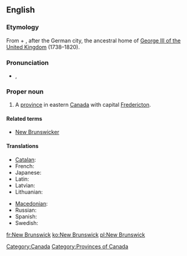 ==English==
{{wikipedia}}

===Etymology===
From {{term|new}} + {{term|Brunswick||[[Braunschweig]]}}, after the German city, the ancestral home of [[w:George III of the United Kingdom|George III of the United Kingdom]] (1738–1820).

===Pronunciation===
* {{a|UK}} {{IPA|/njuː ˈbɹʌnz.wɪk/}}, {{SAMPA|/nju: "brVnz.wIk/}}

===Proper noun===
{{en-proper noun|sg=New Brunswick}}

# A [[province]] in eastern [[Canada]] with capital [[Fredericton]].

====Related terms====
* [[New Brunswicker]]

====Translations====
{{trans-top|Province in eastern Canada}}
* [[Catalan]]: {{t|ca|Nova Brunsvic}}
* French: {{t+|fr|Nouveau-Brunswick}}
* Japanese: {{t|ja|ニューブランズウィック州|tr=Ny&umacr;buranzuwikku-sh&umacr;|sc=Jpan}}
* Latin: {{t|la|Novum Brunsvicum}}
* Latvian: {{t|lv|Ņūbransvika}}
* Lithuanian: {{t|lt|Naujasis Bransvikas}}
{{trans-mid}}
* [[Macedonian]]: {{t|mk|Њу Бранзвик|m|tr=Nju Bránzvik}}
* Russian: {{t|ru|Нью-Брансуик|tr=Nju-Branswik|sc=Cyrl}}
* Spanish: {{t|es|Nuevo Brunswick}}
* Swedish: {{t-|sv|New Brunswick}}
{{trans-bottom}}

[[Category:Canada]]
[[Category:Provinces of Canada]]

[[fr:New Brunswick]]
[[ko:New Brunswick]]
[[pl:New Brunswick]]